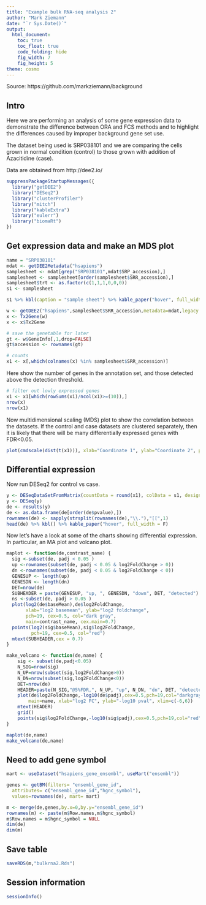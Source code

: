 ```yaml
---
title: "Example bulk RNA-seq analysis 2"
author: "Mark Ziemann"
date: "`r Sys.Date()`"
output:
  html_document:
    toc: true
    toc_float: true
    code_folding: hide
    fig_width: 7
    fig_height: 5
theme: cosmo
---
```


Source: https://github.com/markziemann/background

## Intro

Here we are performing an analysis of some gene expression data to demonstrate the difference between ORA and FCS methods and to highlight the differences caused by improper background gene set use.

The dataset being used is SRP038101 and we are comparing the cells grown in normal condition (control) to those grown with addition of Azacitidine (case).

Data are obtained from http://dee2.io/

```r

suppressPackageStartupMessages({
  library("getDEE2")
  library("DESeq2")
  library("clusterProfiler")
  library("mitch")
  library("kableExtra")
  library("eulerr")
  library("biomaRt")
})

```

## Get expression data and make an MDS plot

```r

name = "SRP038101"
mdat <- getDEE2Metadata("hsapiens")
samplesheet <- mdat[grep("SRP038101",mdat$SRP_accession),]
samplesheet <- samplesheet[order(samplesheet$SRR_accession),]
samplesheet$trt <- as.factor(c(1,1,1,0,0,0))
s1 <- samplesheet

s1 %>% kbl(caption = "sample sheet") %>% kable_paper("hover", full_width = F)

w <- getDEE2("hsapiens",samplesheet$SRR_accession,metadata=mdat,legacy = TRUE)
x <- Tx2Gene(w)
x <- x$Tx2Gene

# save the genetable for later
gt <- w$GeneInfo[,1,drop=FALSE]
gt$accession <- rownames(gt)

# counts 
x1 <- x[,which(colnames(x) %in% samplesheet$SRR_accession)]

```

Here show the number of genes in the annotation set, and those detected above the detection threshold.

```r

# filter out lowly expressed genes
x1 <- x1[which(rowSums(x1)/ncol(x1)>=(10)),]
nrow(x)
nrow(x1)

```

Now multidimensional scaling (MDS) plot to show the correlation between the datasets.
If the control and case datasets are clustered separately, then it is likely that there will be many differentially expressed genes with FDR<0.05.

```r

plot(cmdscale(dist(t(x1))), xlab="Coordinate 1", ylab="Coordinate 2", pch=19, col=s1$trt, main="MDS")

```

## Differential expression

Now run DESeq2 for control vs case.

```r

y <- DESeqDataSetFromMatrix(countData = round(x1), colData = s1, design = ~ trt)
y <- DESeq(y)
de <- results(y)
de <- as.data.frame(de[order(de$pvalue),])
rownames(de) <- sapply(strsplit(rownames(de),"\\."),"[[",1)
head(de) %>% kbl() %>% kable_paper("hover", full_width = F)

```

Now let's have a look at some of the charts showing differential expression.
In particular, an MA plot and volcano plot.

```r

maplot <- function(de,contrast_name) {
  sig <-subset(de, padj < 0.05 )
  up <-rownames(subset(de, padj < 0.05 & log2FoldChange > 0))
  dn <-rownames(subset(de, padj < 0.05 & log2FoldChange < 0))
  GENESUP <- length(up)
  GENESDN <- length(dn)
  DET=nrow(de)
  SUBHEADER = paste(GENESUP, "up, ", GENESDN, "down", DET, "detected")
  ns <-subset(de, padj > 0.05 )
  plot(log2(de$baseMean),de$log2FoldChange, 
       xlab="log2 basemean", ylab="log2 foldchange",
       pch=19, cex=0.5, col="dark gray",
       main=contrast_name, cex.main=0.7)
  points(log2(sig$baseMean),sig$log2FoldChange,
         pch=19, cex=0.5, col="red")
  mtext(SUBHEADER,cex = 0.7)
}

make_volcano <- function(de,name) {
    sig <- subset(de,padj<0.05)
    N_SIG=nrow(sig)
    N_UP=nrow(subset(sig,log2FoldChange>0))
    N_DN=nrow(subset(sig,log2FoldChange<0))
    DET=nrow(de)
    HEADER=paste(N_SIG,"@5%FDR,", N_UP, "up", N_DN, "dn", DET, "detected")
    plot(de$log2FoldChange,-log10(de$padj),cex=0.5,pch=19,col="darkgray",
        main=name, xlab="log2 FC", ylab="-log10 pval", xlim=c(-6,6))
    mtext(HEADER)
    grid()
    points(sig$log2FoldChange,-log10(sig$padj),cex=0.5,pch=19,col="red")
}

maplot(de,name)
make_volcano(de,name)

```

## Need to add gene symbol

```r

mart <- useDataset("hsapiens_gene_ensembl", useMart("ensembl"))

genes <- getBM(filters= "ensembl_gene_id",
  attributes= c("ensembl_gene_id","hgnc_symbol"),
  values=rownames(de), mart= mart)

m <- merge(de,genes,by.x=0,by.y="ensembl_gene_id")
rownames(m) <- paste(m$Row.names,m$hgnc_symbol)
m$Row.names = m$hgnc_symbol = NULL
dim(de)
dim(m)

```

## Save table

```r

saveRDS(m,"bulkrna2.Rds")

```

## Session information

```r

sessionInfo()

```
